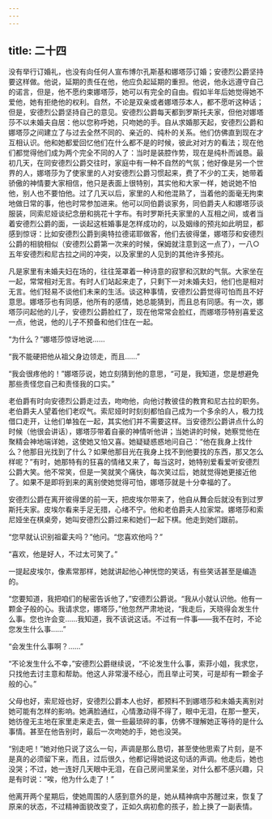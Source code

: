 ```yaml
---
---
---
```

title: 二十四
---




没有举行订婚礼，也没有向任何人宣布博尔孔斯基和娜塔莎订婚；安德烈公爵坚持要这样做。他说，延期的责任在他，他应负起延期的重担。他说，他永远遵守自己的诺言，但是，他不愿约束娜塔莎，她可以有完全的自由。假如半年后她觉得她不爱他，她有拒绝他的权利。自然，不论是双亲或者娜塔莎本人，都不愿听这种话；但是，安德烈公爵坚持自己的意见。安德烈公爵每天都到罗斯托夫家，但他对娜塔莎不以未婚夫自居：他以您称呼她，只吻她的手。自从求婚那天起，安德烈公爵和娜塔莎之间建立了与过去全然不同的、亲近的、纯朴的关系。他们仿佛直到现在才互相认识。他和她都爱回忆他们在什么都不是的时候，彼此对对方的看法；现在他们都觉得他们成为两个完全不同的人了：当时是装腔作势，现在是纯朴而诚恳。最初几天，在同安德烈公爵交往时，家庭中有一种不自然的气氛；他好像是另一个世界的人，娜塔莎为了使家里的人对安德烈公爵习惯起来，费了不少的工夫，她带着骄傲的神情要大家相信，他只是表面上很特别，其实他和大家一样，她说她不怕他，别人也不要怕他。过了几天以后，家里的人和他混熟了，当着他的面毫无拘束地做日常的事，他也时常参加进来。他可以同伯爵谈家务，同伯爵夫人和娜塔莎谈服装，同索尼娅谈纪念册和挑花十字布。有时罗斯托夫家里的人互相之间，或者当着安德烈公爵的面，一谈起这桩婚事是怎样成功的，以及姻缘的预兆如此明显，都感到惊讶：比如安德烈公爵到奥特拉德诺耶做客，他们去彼得堡，娜塔莎和安德烈公爵的相貌相似（安德烈公爵第一次来的时候，保姆就注意到这一点了），一八○五年安德烈和尼古拉之间的冲突，以及家里的人见到的其他许多预兆。

凡是家里有未婚夫妇在场的，往往笼罩着一种诗意的寂寥和沉默的气氛。大家坐在一起，常常相对无言。有时人们站起来走了，只剩下一对未婚夫妇，他们也是相对无言。他们轻易不谈他们未来的生活。谈这种事情，安德烈公爵觉得可怕而且不好意思。娜塔莎也有同感，他所有的感情，她总能猜到，而且总有同感。有一次，娜塔莎问起他的儿子，安德烈公爵脸红了，现在他常常会脸红，而娜塔莎特别喜爱这一点，他说，他的儿子不预备和他们住在一起。

“为什么？”娜塔莎惊讶地说……

“我不能硬把他从祖父身边领走，而且……”

“我会很疼他的！”娜塔莎说，她立刻猜到他的意思，“可是，我知道，您是想避免那些责怪您自己和责怪我的口实。”

老伯爵有时向安德烈公爵走过去，吻吻他，向他讨教彼佳的教育和尼古拉的职务。老伯爵夫人望着他们老叹气。索尼娅时时刻刻都怕自己成为一个多余的人，极力找借口走开，让他们单独在一起，其实他们并不需要这样。当安德烈公爵讲点什么的时候（他很会讲话），娜塔莎带着自豪的神情听他讲；当她讲的时候，她察觉他在聚精会神地端详她，这使她又怕又喜。她疑疑惑惑地问自己：“他在我身上找什么？他那目光找到了什么？如果他那目光在我身上找不到他要找的东西，那又怎么样呢？”有时，她那特有的狂喜的情绪又来了，每当这时，她特别爱看爱听安德烈公爵大笑。他不常笑，但是一笑就笑个痛快，每次笑过后，她就觉得她更接近他了。如果不是即将到来的离别使她觉得可怕，娜塔莎就是十分幸福的了。

安德烈公爵在离开彼得堡的前一天，把皮埃尔带来了，他自从舞会后就没有到过罗斯托夫家。皮埃尔看来手足无措，心绪不宁。他和老伯爵夫人拉家常。娜塔莎和索尼娅坐在棋桌旁，她叫安德烈公爵过来和她们一起下棋。他走到她们跟前。

“您早就认识别祖霍夫吗？”他问。“您喜欢他吗？”

“喜欢，他是好人，不过太可笑了。”

一提起皮埃尔，像素常那样，她就讲起他心神恍惚的笑话，有些笑话甚至是编造的。

“您要知道，我把咱们的秘密告诉他了，”安德烈公爵说。“我从小就认识他。他有一颗金子般的心。我请求您，娜塔莎，”他忽然严肃地说，“我走后，天晓得会发生什么事。您也许会变……我知道，我不该说这话。不过有一件事——我不在时，不论您发生什么事……”

“会发生什么事啊？……”

“不论发生什么不幸，”安德烈公爵继续说，“不论发生什么事，索菲小姐，我求您，只找他去讨主意和帮助。他这人非常漫不经心，而且举止可笑，可是却有一颗金子般的心。”

父母也好，索尼娅也好，安德烈公爵本人也好，都预料不到娜塔莎和未婚夫离别对她可能有怎样的影响。她满脸通红，心情激动得不得了，眼中无泪，在那一整天，她彷徨无主地在家里走来走去，做一些最琐碎的事，仿佛不理解她正等待的是什么事情。甚至在他告别时，最后一次吻她的手，她也没哭。

“别走吧！”她对他只说了这么一句，声调是那么恳切，甚至使他思索了片刻，是不是真的必须留下来，而且，过后很久，他都记得她说这句话的声调。他走后，她也没哭；不过，她一连好几天眼中无泪，在自己房间里呆坐，对什么都不感兴趣，只是有时说：“唉，他为什么走了！”

他离开两个星期后，使她周围的人感到意外的是，她从精神病中苏醒过来，恢复了原来的状态，不过精神面貌改变了，正如久病初愈的孩子，脸上换了一副表情。